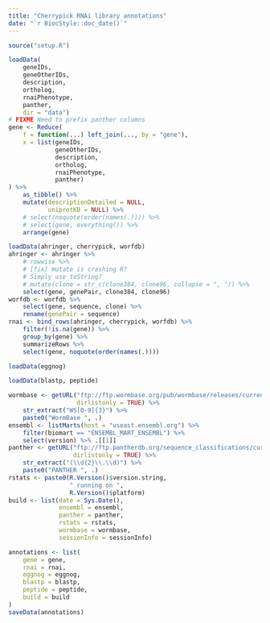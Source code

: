 ```yaml
---
title: "Cherrypick RNAi library annotations"
date: "`r BiocStyle::doc_date()`"
---
```


```r
source("setup.R")
```

```r
loadData(
    geneIDs,
    geneOtherIDs,
    description,
    ortholog,
    rnaiPhenotype,
    panther,
    dir = "data")
# FIXME Need to prefix panther columns
gene <- Reduce(
    f = function(...) left_join(..., by = "gene"),
    x = list(geneIDs,
             geneOtherIDs,
             description,
             ortholog,
             rnaiPhenotype,
             panther)
) %>%
    as_tibble() %>%
    mutate(descriptionDetailed = NULL,
           uniprotKB = NULL) %>%
    # select(noquote(order(names(.)))) %>%
    # select(gene, everything()) %>%
    arrange(gene)
```

```r
loadData(ahringer, cherrypick, worfdb)
ahringer <- ahringer %>%
    # rowwise %>%
    # [fix] mutate is crashing R?
    # Simply use toString?
    # mutate(clone = str_c(clone384, clone96, collapse = ", ")) %>%
    select(gene, genePair, clone384, clone96)
worfdb <- worfdb %>%
    select(gene, sequence, clone) %>%
    rename(genePair = sequence)
rnai <- bind_rows(ahringer, cherrypick, worfdb) %>%
    filter(!is.na(gene)) %>%
    group_by(gene) %>%
    summarizeRows %>%
    select(gene, noquote(order(names(.))))
```

```r
loadData(eggnog)
```

```r
loadData(blastp, peptide)
```

```r
wormbase <- getURL("ftp://ftp.wormbase.org/pub/wormbase/releases/current-production-release/ONTOLOGY/",
                   dirlistonly = TRUE) %>%
    str_extract("WS[0-9]{3}") %>%
    paste0("WormBase ", .)
ensembl <- listMarts(host = "useast.ensembl.org") %>%
    filter(biomart == "ENSEMBL_MART_ENSEMBL") %>%
    select(version) %>% .[[1]]
panther <- getURL("ftp://ftp.pantherdb.org/sequence_classifications/current_release/PANTHER_Sequence_Classification_files/",
                  dirlistonly = TRUE) %>%
    str_extract("(\\d{2}\\.\\d)") %>%
    paste0("PANTHER ", .)
rstats <- paste0(R.Version()$version.string,
                 " running on ",
                 R.Version()$platform)
build <- list(date = Sys.Date(),
              ensembl = ensembl,
              panther = panther,
              rstats = rstats,
              wormbase = wormbase,
              sessionInfo = sessionInfo)
```

```r
annotations <- list(
    gene = gene,
    rnai = rnai,
    eggnog = eggnog,
    blastp = blastp,
    peptide = peptide,
    build = build
)
saveData(annotations)
```
